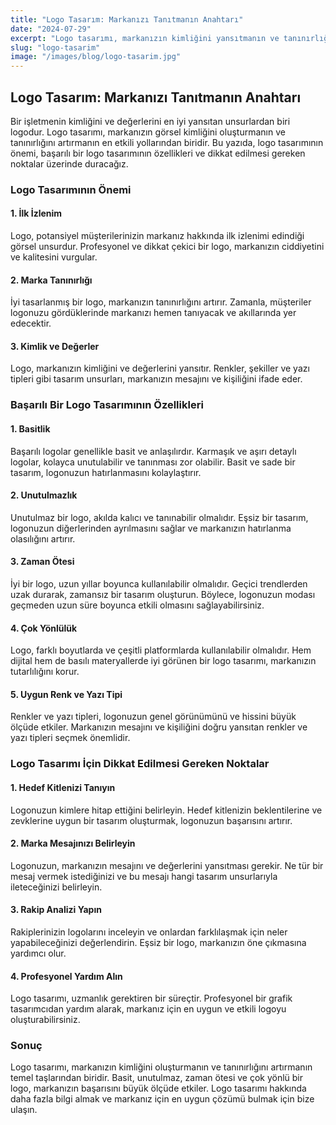 ```yaml
---
title: "Logo Tasarım: Markanızı Tanıtmanın Anahtarı"
date: "2024-07-29"
excerpt: "Logo tasarımı, markanızın kimliğini yansıtmanın ve tanınırlığını artırmanın en etkili yollarından biridir."
slug: "logo-tasarim"
image: "/images/blog/logo-tasarim.jpg"
---
```


## Logo Tasarım: Markanızı Tanıtmanın Anahtarı

Bir işletmenin kimliğini ve değerlerini en iyi yansıtan unsurlardan biri logodur. Logo tasarımı, markanızın görsel kimliğini oluşturmanın ve tanınırlığını artırmanın en etkili yollarından biridir. Bu yazıda, logo tasarımının önemi, başarılı bir logo tasarımının özellikleri ve dikkat edilmesi gereken noktalar üzerinde duracağız.

### Logo Tasarımının Önemi

#### 1. **İlk İzlenim**
Logo, potansiyel müşterilerinizin markanız hakkında ilk izlenimi edindiği görsel unsurdur. Profesyonel ve dikkat çekici bir logo, markanızın ciddiyetini ve kalitesini vurgular.

#### 2. **Marka Tanınırlığı**
İyi tasarlanmış bir logo, markanızın tanınırlığını artırır. Zamanla, müşteriler logonuzu gördüklerinde markanızı hemen tanıyacak ve akıllarında yer edecektir.

#### 3. **Kimlik ve Değerler**
Logo, markanızın kimliğini ve değerlerini yansıtır. Renkler, şekiller ve yazı tipleri gibi tasarım unsurları, markanızın mesajını ve kişiliğini ifade eder.

### Başarılı Bir Logo Tasarımının Özellikleri

#### 1. **Basitlik**
Başarılı logolar genellikle basit ve anlaşılırdır. Karmaşık ve aşırı detaylı logolar, kolayca unutulabilir ve tanınması zor olabilir. Basit ve sade bir tasarım, logonuzun hatırlanmasını kolaylaştırır.

#### 2. **Unutulmazlık**
Unutulmaz bir logo, akılda kalıcı ve tanınabilir olmalıdır. Eşsiz bir tasarım, logonuzun diğerlerinden ayrılmasını sağlar ve markanızın hatırlanma olasılığını artırır.

#### 3. **Zaman Ötesi**
İyi bir logo, uzun yıllar boyunca kullanılabilir olmalıdır. Geçici trendlerden uzak durarak, zamansız bir tasarım oluşturun. Böylece, logonuzun modası geçmeden uzun süre boyunca etkili olmasını sağlayabilirsiniz.

#### 4. **Çok Yönlülük**
Logo, farklı boyutlarda ve çeşitli platformlarda kullanılabilir olmalıdır. Hem dijital hem de basılı materyallerde iyi görünen bir logo tasarımı, markanızın tutarlılığını korur.

#### 5. **Uygun Renk ve Yazı Tipi**
Renkler ve yazı tipleri, logonuzun genel görünümünü ve hissini büyük ölçüde etkiler. Markanızın mesajını ve kişiliğini doğru yansıtan renkler ve yazı tipleri seçmek önemlidir.

### Logo Tasarımı İçin Dikkat Edilmesi Gereken Noktalar

#### 1. **Hedef Kitlenizi Tanıyın**
Logonuzun kimlere hitap ettiğini belirleyin. Hedef kitlenizin beklentilerine ve zevklerine uygun bir tasarım oluşturmak, logonuzun başarısını artırır.

#### 2. **Marka Mesajınızı Belirleyin**
Logonuzun, markanızın mesajını ve değerlerini yansıtması gerekir. Ne tür bir mesaj vermek istediğinizi ve bu mesajı hangi tasarım unsurlarıyla ileteceğinizi belirleyin.

#### 3. **Rakip Analizi Yapın**
Rakiplerinizin logolarını inceleyin ve onlardan farklılaşmak için neler yapabileceğinizi değerlendirin. Eşsiz bir logo, markanızın öne çıkmasına yardımcı olur.

#### 4. **Profesyonel Yardım Alın**
Logo tasarımı, uzmanlık gerektiren bir süreçtir. Profesyonel bir grafik tasarımcıdan yardım alarak, markanız için en uygun ve etkili logoyu oluşturabilirsiniz.

### Sonuç

Logo tasarımı, markanızın kimliğini oluşturmanın ve tanınırlığını artırmanın temel taşlarından biridir. Basit, unutulmaz, zaman ötesi ve çok yönlü bir logo, markanızın başarısını büyük ölçüde etkiler. Logo tasarımı hakkında daha fazla bilgi almak ve markanız için en uygun çözümü bulmak için bize ulaşın.

